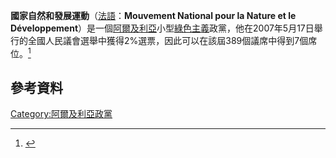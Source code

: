 '''國家自然和發展運動'''（[[法語|法語]]：'''Mouvement National pour la Nature et le Développement'''）是一個[[阿爾及利亞|阿爾及利亞]]小型[[綠色政治|綠色主義]]政黨，他在2007年5月17日舉行的全國人民議會選舉中獲得2%選票，因此可以在該屆389個議席中得到7個席位。<ref>{{Cite web |url=http://www.legislatives2007.dz/fr/SyntheseNationale_FR.pdf |title=Elections Législatives du 17 Mai 2007 Synthèse des Résultats - Résultats Préliminaires |accessdate=2014年3月27日 |year=2007年5月18日 |format=PDF |publisher=阿爾及利亞內政部 |language=fr |deadurl=yes |archiveurl=https://web.archive.org/web/20070620091832/http://www.legislatives2007.dz/fr/SyntheseNationale_FR.pdf |archivedate=2007年6月20日 }}</ref>

==參考資料==
{{reflist}}

[[Category:阿爾及利亞政黨|Category:阿爾及利亞政黨]]